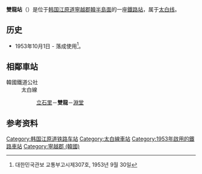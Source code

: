 {{朝鮮半島車站資訊
|公司色 = #0066b3
|文字色 = 
|站名 = 雙龍站<br />{{lang|en|Ssangnyong}}
|圖片 =Korail Taebaek Line Ssangnyong Station.jpg
|pxl = 
|圖片說明 =车站站舍
|車站編號 = 
|前一站 = [[立石里站_(忠清北道)|立石里]]
|前一站距離 = 4.6
|後一站距離 = 7.6
|後一站 = [[渊堂站|渊堂]]
|距離 =18.3
|起點站 = [[堤川站|堤川]]
|所屬路線 = [[太白线|太白线]]
|諺文 = 쌍룡역
|朝鮮漢字 = 雙龍驛
|文觀部式 =Ssangnyong-yeok 
|馬-賴式 =Ssangnyong-yŏk
|副站名 = 
|停站路線數 = 
|所屬公司 = [[韩国铁道公社|韩国铁道公社]]
|所在地 =[[江原道_(韩国)|江原道]][[寧越郡_(韓國)|寧越郡]][[韓半島面|韓半島面]]
|車站構造 = 地面車站
|月台配置 = 
|啟用年月日 =1953年10月1日
|廢站年月日 = 
|上下車人次 =
|統計年度 =
|轉車 = 
|備註 = 
|全寬備註 = 
}}

'''雙龍站'''（{{kor|諺=쌍룡역|漢=雙龍驛|羅=Ssangnyong yeok|f=y}}）是位于[[韩国|韩国]][[江原道_(韩国)|江原道]][[寧越郡_(韓國)|寧越郡]][[韓半島面|韓半島面]]的一座[[鐵路站|鐵路站]]，属于[[太白线|太白线]]。

== 历史 ==
*1953年10月1日 - 落成使用<ref>대한민국관보 교통부고시제307호, 1953년 9월 30일</ref>。

== 相鄰車站 ==
;韓國鐵道公社
:太白線
::[[立石里站_(忠清北道)|立石里]]－'''雙龍'''－[[淵堂站|淵堂]]

== 参考资料 ==
{{reflist}}

{{太白线}}
{{无穷花号}}

[[Category:韩国江原道铁路车站|Category:韩国江原道铁路车站]]
[[Category:太白線車站|Category:太白線車站]]
[[Category:1953年啟用的鐵路車站|Category:1953年啟用的鐵路車站]]
[[Category:寧越郡_(韓國)|Category:寧越郡 (韓國)]]